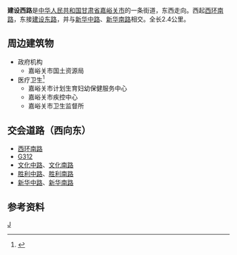 {{Infobox China Road
|中文道路名称=建设西路
|道路名称拼音=Jianshexi Lu
|图片=
|图片说明=
|道路总长度=2.4
|车速限制=
|行车线数量=
|所在地区=[[甘肃省|甘肃省]][[嘉峪关市|嘉峪关市]]
|起点=[[西环南路|西环南路]]
|终点=[[新华中路|新华中路]]、[[新华南路_(嘉峪关市)|新华南路]]
}}

'''建设西路'''是[[中华人民共和国|中华人民共和国]][[甘肃省|甘肃省]][[嘉峪关市|嘉峪关市]]的一条街道，东西走向。西起[[西环南路|西环南路]]，东接[[建设东路|建设东路]]，并与[[新华中路|新华中路]]、[[新华南路_(嘉峪关市)|新华南路]]相交。全长2.4公里。

==周边建筑物==
*政府机构
**嘉峪关市国土资源局
*医疗卫生<ref>{{cite web|url=http://www.jyg.gansu.gov.cn/bianminfuwu/BianMinFuWu_yiliao.asp|title=嘉峪关市人民政府 便民服务 医疗卫生|accessdate=2009-12-23|deadurl=yes|archiveurl=https://web.archive.org/web/20090110092121/http://www.jyg.gansu.gov.cn/bianminfuwu/BianMinFuWu_yiliao.asp|archivedate=2009-01-10}}</ref>
**嘉峪关市计划生育妇幼保健服务中心
**嘉峪关市疾控中心
**嘉峪关市卫生监督所


==交会道路（西向东）==
* [[西环南路|西环南路]]
* [[国道312线|G312]]
* [[文化中路|文化中路]]、[[文化南路|文化南路]]
* [[胜利中路|胜利中路]]、[[胜利南路|胜利南路]]
* [[新华中路|新华中路]]、[[新华南路_(嘉峪关市)|新华南路]]

==参考资料==
{{reflist}}

{{嘉峪关小作品}}

[[Category:嘉峪关街道|J]]
